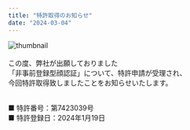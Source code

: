 ```yaml
---
title: "特許取得のお知らせ"
date: "2024-03-04"
---
```


![thumbnail](../images/News/2024/news_20240304.png)<br /><br />
この度、弊社が出願しておりました<br />
「非事前登録型顔認証」について、特許申請が受理され、<br />
今回特許取得致しましたことをお知らせいたします。<br /><br />

■ 特許番号：第7423039号<br />
■ 特許登録日：2024年1月19日